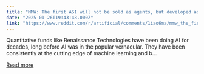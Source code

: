 ```yaml
---
title: "MMW: The first ASI will not be sold as agents, but developed as an in house proprietary trading algorithm."
date: "2025-01-26T19:43:48.000Z"
link: "https://www.reddit.com/r/artificial/comments/1iao6ma/mmw_the_first_asi_will_not_be_sold_as_agents_but/"
---
```


Quantitative funds like Renaissance Technologies have been doing AI for decades, long before AI was in the popular vernacular. They have been consistently at the cutting edge of machine learning and b...

[Read more](https://www.reddit.com/r/artificial/comments/1iao6ma/mmw_the_first_asi_will_not_be_sold_as_agents_but/)
